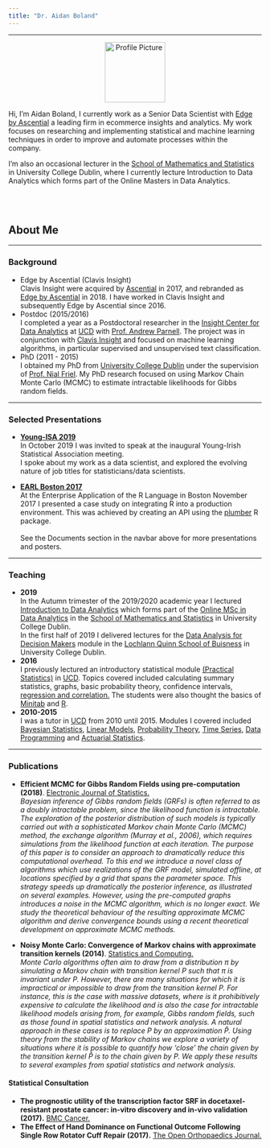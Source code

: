 ```yaml
---
title: "Dr. Aidan Boland"
---
```



***

<div class = "row">
<div class = "col-md-2">
<center>
<p><img src="docs/profile_2018.webp" width="120px" alt = "Profile Picture" /></p>
</center>
</div>
<div class = "col-md-10">

Hi, I'm Aidan Boland, I currently work as a Senior Data Scientist with [Edge by Ascential](https://www.ascentialedge.com/) a leading firm in ecommerce insights and analytics. My work focuses on researching and implementing statistical and machine learning techniques in order to improve and automate processes within the company.

I'm also an occasional lecturer in the [School of Mathematics and Statistics](https://www.ucd.ie/mathstat/) in University College Dublin, where I currently lecture Introduction to Data Analytics which forms part of the Online Masters in Data Analytics.
</div>
</div>

<br><br>

## About Me

***

### Background

- Edge by Ascential (Clavis Insight)  
Clavis Insight were acquired by [Ascential](https://www.ascential.com/) in 2017, and rebranded as [Edge by Ascential](https://www.ascentialedge.com/) in 2018. I have worked in Clavis Insight and subsequently Edge by Ascential since 2016.
- Postdoc (2015/2016)  
I completed a year as a Postdoctoral researcher in the [Insight Center for Data Analytics](https://www.insight-centre.org/) at [UCD](http://www.ucd.ie/) with [Prof. Andrew Parnell](http://mathsci.ucd.ie/~parnell_a/). The project was in conjunction with [Clavis Insight](http://clavisinsight.com/) and focused on machine learning algorithms, in particular supervised and unsupervised text classification.
- PhD (2011 - 2015)  
I obtained my PhD from [University College Dublin](http://www.ucd.ie/) under the supervision of [Prof. Nial Friel](http://mathsci.ucd.ie/~nial/). My PhD research focused on using Markov Chain Monte Carlo (MCMC) to estimate intractable likelihoods for Gibbs random fields.
<!-- My PhD research focused on overcoming intractable likelihoods in Bayesian analysis. I particular  -->
<!-- I investigated using Markov Chain Monte Carlo (MCMC) to estimate intractable likelihoods for Gibbs random fields. -->
<!-- I investigated using Markov Chain Monte Carlo (MCMC) to target tractable approximate posterior distributions which were 'close' to the true posterior distributions for Gibbs random fields.  -->
<!-- I obtained empirical and theoretical results for a variety of these so called 'noisy' MCMC methods. -->

***

### Selected Presentations

- **[Young-ISA 2019](/docs/Young-ISA2019.html)**  
In October 2019 I was invited to speak at the inaugural Young-Irish Statistical Association meeting.  
I spoke about my work as a data scientist, and explored the evolving nature of job titles for statisticians/data scientists.

- **[EARL Boston 2017](/docs/EARL2017.pdf)**  
At the Enterprise Application of the R Language in Boston November 2017 I presented a case study on integrating R into a production environment. This was achieved by creating an API using the [plumber](https://www.rplumber.io/) R package.    
<br>See the Documents section in the navbar above for more presentations and posters.


***

### Teaching

- **2019**  
In the Autumn trimester of the 2019/2020 academic year I lectured [Introduction to Data Analytics](https://sisweb.ucd.ie/usis/!W_HU_MENU.P_PUBLISH?p_tag=MODULE&MODULE=STAT40720&MAJR=F084) which forms part of the [Online MSc in Data Analytics](https://sisweb.ucd.ie/usis/!W_HU_MENU.P_PUBLISH?p_tag=PROG&MAJR=F084) in the [School of Mathematics and Statistics](https://www.ucd.ie/mathstat/) in University College Dublin.  
In the first half of 2019 I delivered lectures for the [Data Analysis for Decision Makers](https://sisweb.ucd.ie/usis/!W_HU_MENU.P_PUBLISH?p_tag=QMOD&MAJR=BSW1&MODULE=MIS10090) module in the [Lochlann Quinn School of Buisness](http://www.ucd.ie/quinn/) in University College Dublin.  
- **2016**  
I previously lectured an introductory statistical module [(Practical Statistics)](https://sisweb.ucd.ie/usis/w_sm_web_inf_viewer_banner.show_module?p_subj=STAT&p_crse=10050) in [UCD](http://www.ucd.ie/). Topics covered included calculating summary statistics, graphs,  basic probability theory, confidence intervals, [regression and correlation.](http://bayes2.ucd.ie:3838/aboland/STAT10050/) The students were also thought the basics of [Minitab](https://www.minitab.com/en-us/) and [R](https://www.r-project.org/).
- **2010-2015**  
I was a tutor in [UCD](http://www.ucd.ie/) from 2010 until 2015. Modules I covered included [Bayesian Statistics](https://sisweb.ucd.ie/usis/w_sm_web_inf_viewer_banner.show_module?p_subj=STAT&p_crse=40390), [Linear Models](https://sisweb.ucd.ie/usis/w_sm_web_inf_viewer_banner.show_module?p_subj=STAT&p_crse=30240), [Probability Theory](https://sisweb.ucd.ie/usis/w_sm_web_inf_viewer_banner.show_module?p_subj=STAT&p_crse=20110), [Time Series](https://sisweb.ucd.ie/usis/w_sm_web_inf_viewer_banner.show_module?p_subj=STAT&p_crse=30010), [Data Programming](https://sisweb.ucd.ie/usis/w_sm_web_inf_viewer_banner.show_module?p_subj=STAT&p_crse=40180) and [Actuarial Statistics](https://sisweb.ucd.ie/usis/w_sm_web_inf_viewer_banner.show_module?p_subj=STAT&p_crse=40160#bookmarkschedule).



***


### Publications

- **Efficient MCMC for Gibbs Random Fields using pre-computation (2018)**. [Electronic Journal of Statistics.](https://projecteuclid.org/euclid.ejs/1544670254)  
*Bayesian inference of Gibbs random fields (GRFs) is often referred to as a doubly intractable problem, since the likelihood function is intractable. The exploration of the posterior distribution of such models is typically carried out with a sophisticated Markov chain Monte Carlo (MCMC) method, the exchange algorithm (Murray et al., 2006), which requires simulations from the likelihood function at each iteration. The purpose of this paper is to consider an approach to dramatically reduce this computational overhead. To this end we introduce a novel class of algorithms which use realizations of the GRF model, simulated offline, at locations specified by a grid that spans the parameter space. This strategy speeds up dramatically the posterior inference, as illustrated on several examples. However, using the pre-computed graphs introduces a noise in the MCMC algorithm, which is no longer exact. We study the theoretical behaviour of the resulting approximate MCMC algorithm and derive convergence bounds using a recent theoretical development on approximate MCMC methods.*  

- **Noisy Monte Carlo: Convergence of Markov chains with approximate transition kernels (2014)**. [Statistics and Computing.](http://link.springer.com/article/10.1007%2Fs11222-014-9521-x)  
*Monte Carlo algorithms often aim to draw from a distribution $\pi$ by simulating a Markov chain with transition kernel $P$ such that $\pi$ is invariant under $P$. However, there are many situations for which it is impractical or impossible to draw from the transition kernel $P$. For instance, this is the case with massive datasets, where is it prohibitively expensive to calculate the likelihood and is also the case for intractable likelihood models arising from, for example, Gibbs random fields, such as those found in spatial statistics and network analysis. A natural approach in these cases is to replace $P$ by an approximation $\hat{P}$. Using theory from the stability of Markov chains we explore a variety of situations where it is possible to quantify how ‘close’ the chain given by the transition kernel $\hat{P}$ is to the chain given by $P$. We apply these results to several examples from spatial statistics and network analysis.*  
  
#### Statistical Consultation

- **The prognostic utility of the transcription factor SRF in docetaxel-resistant prostate cancer: in-vitro discovery and in-vivo validation (2017).** [BMC Cancer.](https://doi.org/10.1186/s12885-017-3100-4)
- **The Effect of Hand Dominance on Functional Outcome Following Single Row Rotator Cuff Repair (2017).** [The Open Orthopaedics Journal.](http://doi.org/10.2174/1874325001611010562)




<!-- *** -->

<!-- ## Twitter -->


<!-- <a href="https://twitter.com/BolandAi?ref_src=twsrc%5Etfw" class="twitter-follow-button" data-show-count="false">Follow @BolandAi</a><script async src="https://platform.twitter.com/widgets.js" charset="utf-8"></script> -->
<!-- tests   -->

<!-- <center> -->

<!-- <a class="twitter-timeline" href="https://twitter.com/BolandAi" data-widget-id="705121660492488705">Tweets by @BolandAi</a> -->
<!--             <script>!function(d,s,id){var js,fjs=d.getElementsByTagName(s)[0],p=/^http:/.test(d.location)?'http':'https';if(!d.getElementById(id)){js=d.createElement(s);js.id=id;js.src=p+"://platform.twitter.com/widgets.js";fjs.parentNode.insertBefore(js,fjs);}}(document,"script","twitter-wjs");</script> -->

<!-- </center> -->
